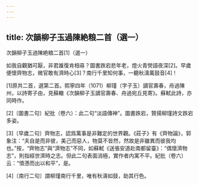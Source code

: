 ```yaml
---
---
---
```

title: 次韻柳子玉過陳絶粮二首（選一）
---




次韻柳子玉過陳絶粮二首[1]（選一）



如我自觀猶可厭，非君誰復肯相尋？圖書跌宕悲年老，燈火青熒語夜深[2]。早歲便懷齊物志，微官敢有濟時心[3]？南行千里知何事，一聽秋濤萬鼓音[4]！

[1]原共二首，選第二首。熙寧四年（1071）柳瑾（字子玉）謫官壽春，舟過陳州，以詩寄子由，見蘇轍《次韻柳子玉謫官壽春、舟過宛丘見寄》。蘇軾此詩，亦同時作。

[2]〔圖書二句〕紀批（卷六）：此二句“淡語傳神”。圖書跌宕，贊揚柳瑾詩文跌宕多姿。

[3]〔早歲二句〕齊物志，認爲萬事是非難定的世界觀。《莊子》有《齊物論》，郭象注：“夫自是而非彼，美己而惡人，物莫不皆然，然故是非雖異而彼我均也。”按，“齊物志”與“濟物志”不同，如蘇軾《送張安道赴南都留臺》：“偶懷濟物志”，則指經世濟時之志。但此二句表面消極，實作者内寓不平。紀批（卷六）云：“憤懣而出以和平”，是。

[4]〔南行二句〕謂柳瑾南行千里，唯有秋濤如鼓，助其行色。
